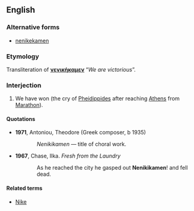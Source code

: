 ==English==

===Alternative forms===
* [[nenikekamen]]

===Etymology===
Transliteration of {{etyl|grc}} '''[[νενικήκαμεν]]'''  “''We are victorious''”.

===Interjection===
{{en-interj}}

# We have won (the cry of [[w:Pheidippides|Pheidippides]] after reaching [[Athens]] from [[Marathon]]).

====Quotations====
* '''1971''', Antoniou, Theodore (Greek composer, b 1935)
:: ''Nenikikamen'' &mdash; title of choral work.
* '''1967''', Chase, Ilka. ''Fresh from the Laundry''
:: As he reached the city he gasped out '''Nenikikamen'''! and fell dead.

====Related terms====
* [[Nike]]